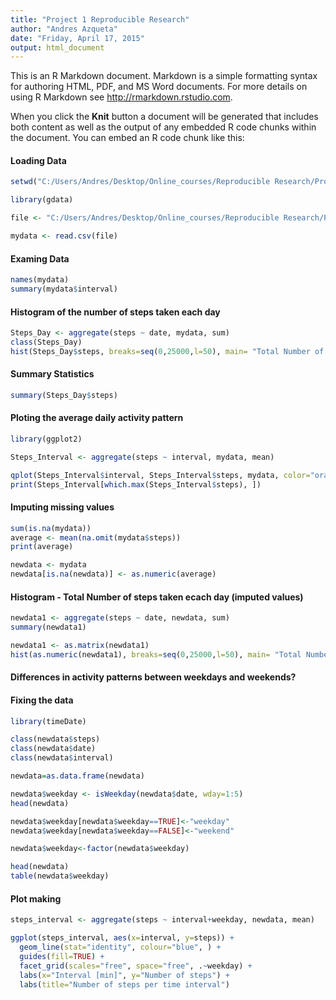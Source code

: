 ```yaml
---
title: "Project 1 Reproducible Research"
author: "Andres Azqueta"
date: "Friday, April 17, 2015"
output: html_document
---
```


This is an R Markdown document. Markdown is a simple formatting syntax for authoring HTML, PDF, and MS Word documents. For more details on using R Markdown see <http://rmarkdown.rstudio.com>.

When you click the **Knit** button a document will be generated that includes both content as well as the output of any embedded R code chunks within the document. You can embed an R code chunk like this:


#### Loading Data
```r
setwd("C:/Users/Andres/Desktop/Online_courses/Reproducible Research/Project 1")

library(gdata)

file <- "C:/Users/Andres/Desktop/Online_courses/Reproducible Research/Project 1/activity.csv"

mydata <- read.csv(file)
```

#### Examing Data
```r
names(mydata)
summary(mydata$interval)
```

#### Histogram of the number of steps taken each day
```r
Steps_Day <- aggregate(steps ~ date, mydata, sum)
class(Steps_Day)
hist(Steps_Day$steps, breaks=seq(0,25000,l=50), main= "Total Number of Steps", ylab="Frequency", xlab="Steps per Day")
```

#### Summary Statistics
```r
summary(Steps_Day$steps)
```

#### Ploting the average daily activity pattern
``` r
library(ggplot2)

Steps_Interval <- aggregate(steps ~ interval, mydata, mean)

qplot(Steps_Interval$interval, Steps_Interval$steps, mydata, color="orangered", xlab= "Interval", ylab= "Quantity", main= "Total number of steps per interval")
print(Steps_Interval[which.max(Steps_Interval$steps), ])
```

#### Imputing missing values
``` r
sum(is.na(mydata))
average <- mean(na.omit(mydata$steps))
print(average)

newdata <- mydata
newdata[is.na(newdata)] <- as.numeric(average)
```

#### Histogram - Total Number of steps taken ecach day (imputed values)
``` r

newdata1 <- aggregate(steps ~ date, newdata, sum)
summary(newdata1)

newdata1 <- as.matrix(newdata1)
hist(as.numeric(newdata1), breaks=seq(0,25000,l=50), main= "Total Number of Steps per day (imputed values)", ylab="Frequency", xlab="Steps per Day")

```

#### Differences in activity patterns between weekdays and weekends?

#### Fixing the data
``` r
library(timeDate)

class(newdata$steps)
class(newdata$date)
class(newdata$interval) 

newdata=as.data.frame(newdata)

newdata$weekday <- isWeekday(newdata$date, wday=1:5)
head(newdata)

newdata$weekday[newdata$weekday==TRUE]<-"weekday"
newdata$weekday[newdata$weekday==FALSE]<-"weekend"

newdata$weekday<-factor(newdata$weekday)

head(newdata)
table(newdata$weekday)
```

#### Plot making

``` r
steps_interval <- aggregate(steps ~ interval+weekday, newdata, mean)

ggplot(steps_interval, aes(x=interval, y=steps)) +
  geom_line(stat="identity", colour="blue", ) +
  guides(fill=TRUE) + 
  facet_grid(scales="free", space="free", .~weekday) +
  labs(x="Interval [min]", y="Number of steps") +  
  labs(title="Number of steps per time interval") 
```


